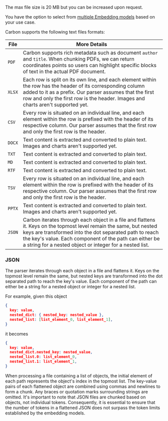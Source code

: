 <Info>The max file size is 20 MB but you can be increased upon request.</Info>

You have the option to select from [multiple Embedding models](/learn/models/models#supported-models) based on your use case.

Carbon supports the following text files formats:

| File | More Details                           |
| -------- | ------------------------------------- |
| `PDF`     | Carbon supports rich metadata such as document `author` and `title`. When chunking PDFs, we can return coordinates points so users can highlight specific blocks of text in the actual PDF document. |
| `XLSX`     | Each row is split on its own line, and each element within the row has the header of its corresponding column added to it as a prefix. Our parser assumes that the first row and only the first row is the header. Images and charts aren't supported yet.                        |
| `CSV`   | Every row is situated on an individual line, and each element within the row is prefixed with the header of its respective column. Our parser assumes that the first row and only the first row is the header. |
| `DOCX`     | Text content is extracted and converted to plain text.  Images and charts aren't supported yet.                      |
| `TXT`     | Text content is extracted and converted to plain text.                          |
| `MD`     | Text content is extracted and converted to plain text.                      |
| `RTF`   | Text content is extracted and converted to plain text. |
| `TSV`     | Every row is situated on an individual line, and each element within the row is prefixed with the header of its respective column. Our parser assumes that the first row and only the first row is the header. |
| `PPTX`     | Text content is extracted and converted to plain text. Images and charts aren't supported yet.                          |
| `JSON`   |  Carbon iterates through each object in a file and flattens it. Keys on the topmost level remain the same, but nested keys are transformed into the dot separated path to reach the key's value. Each component of the path can either be a string for a nested object or integer for a nested list. |


### JSON

The parser iterates through each object in a file and flattens it. Keys on the topmost level remain the same, but nested keys are transformed into the dot separated path to reach the key's value. Each component of the path can either be a string for a nested object or integer for a nested list. 

For example, given this object
```json
{
  key: value,
  nested_dict: { nested_key: nested_value },
  nested_list: [list_element_0, list_element_1],
}
```
it becomes
```json
{
  key: value,
  nested_dict.nested_key: nested_value,
  nested_list.0: list_element_0,
  nested_list.1: list_element_1,
}
```
When processing a file containing a list of objects, the initial element of each path represents the object's index in the topmost list. The key-value pairs of each flattened object are combined using commas and newlines to form a chunk. Any braces or quotation marks surrounding strings are omitted. It's important to note that JSON files are chunked based on objects, not individual tokens. Consequently, it is essential to ensure that the number of tokens in a flattened JSON does not surpass the token limits established by the embedding models.






